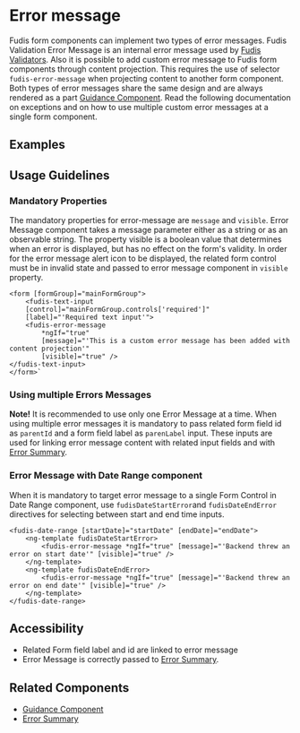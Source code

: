 
<Meta title="Components/Form/Error Message" />

# Error message

Fudis form components can implement two types of error messages. Fudis Validation Error Message is an internal error message used by [Fudis Validators](/docs/utilities-validators--documentation).
Also it is possible to add custom error message to Fudis form components through content projection. This requires the use of selector `fudis-error-message` when projecting content to another form component. 
Both types of error messages share the same design and are always rendered as a part [Guidance Component](/docs/components-guidance).
Read the following documentation on exceptions and on how to use multiple custom error messages at a single form component.

## Examples

<Canvas of={ErrorMessageStories.ErrorMessageExample}></Canvas>

## Usage Guidelines

### Mandatory Properties

The mandatory properties for error-message are `message` and `visible`. Error Message component takes a message parameter either as a string or as an observable string.
The property visible is a boolean value that determines when an error is displayed, but has no effect on the form's validity. In order for the error message alert icon to be displayed, 
the related form control must be in invalid state and passed to error message component in `visible` property.

````
<form [formGroup]="mainFormGroup">
	<fudis-text-input
	[control]="mainFormGroup.controls['required']"
	[label]="'Required text input'">
	<fudis-error-message
		*ngIf="true"
		[message]="'This is a custom error message has been added with content projection'"
		[visible]="true" />
</fudis-text-input>
</form>`
````
### Using multiple Errors Messages

**Note!** It is recommended to use only one Error Message at a time. When using multiple error messages it is mandatory to pass related form field id as `parentId` and a form field label as `parenLabel` input. 
These inputs are used for linking error message content with related input fields and with [Error Summary](/docs/components-form-error-summary--documentation).

### Error Message with Date Range component

When it is mandatory to target error message to a single Form Control in Date Range component, use `fudisDateStartError`and `fudisDateEndError` directives for selecting between start and end time inputs.

`````
<fudis-date-range [startDate]="startDate" [endDate]="endDate">
	<ng-template fudisDateStartError>
		<fudis-error-message *ngIf="true" [message]="'Backend threw an error on start date'" [visible]="true" />
	</ng-template>
	<ng-template fudisDateEndError>
		<fudis-error-message *ngIf="true" [message]="'Backend threw an error on end date'" [visible]="true" />
	</ng-template>
</fudis-date-range>
`````


## Accessibility

- Related Form field label and id are linked to error message
- Error Message is correctly passed to [Error Summary](/docs/components-form-error-summary--documentation).

## Related Components

- [Guidance Component](/docs/components-guidance)
- [Error Summary](/docs/components-form-error-summary--documentation)
